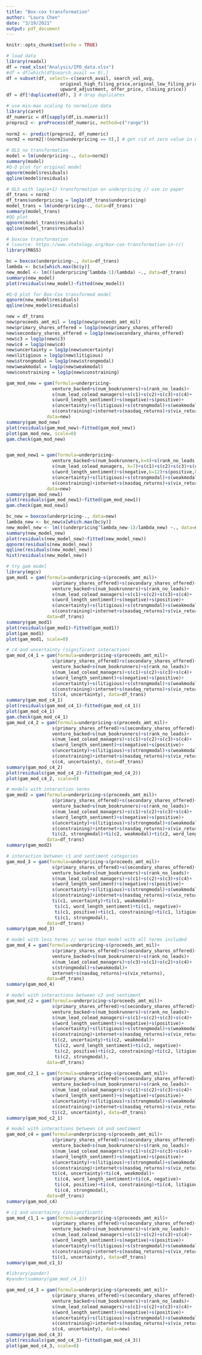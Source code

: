 ```yaml
---
title: "Box-cox transformation"
author: "Laura Chen"
date: "3/19/2021"
output: pdf_document
---
```


```r
knitr::opts_chunk$set(echo = TRUE)
```

```r
# load data
library(readxl)
df = read_xlsx("Analysis/IPO_data.xlsx")
#df = df[which(df$search_avail == 0),]
df = subset(df, select=-c(search_avail, search_vol_avg, 
                    original_high_filing_price,original_low_filing_price,
                    upward_adjustment, offer_price, closing_price))
df = df[!duplicated(df), ] # drop duplicates
```

```r
# use min-max scaling to normalize data
library(caret)
df_numeric = df[sapply(df,is.numeric)]
preproc2 <- preProcess(df_numeric, method=c("range"))
 
norm2 <- predict(preproc2, df_numeric)
norm2 = norm2[!(norm2$underpricing == 0),] # get rid of zero value in underpricing
```

```r
# OLS no transformation
model = lm(underpricing~., data=norm2)
summary(model)
#Q-Q plot for original model
qqnorm(model$residuals)
qqline(model$residuals)

# OLS with log(x+1) transformation on underpricing // use in paper
df_trans = norm2
df_trans$underpricing = log1p(df_trans$underpricing)
model_trans = lm(underpricing~., data=df_trans)
summary(model_trans)
#QQ plot
qqnorm(model_trans$residuals)
qqline(model_trans$residuals)
```


```r
# boxcox transformation
# (source: https://www.statology.org/box-cox-transformation-in-r/)
library(MASS)

bc = boxcox(underpricing~., data=df_trans)
lambda <- bc$x[which.max(bc$y)]
new_model <- lm(((underpricing^lambda-1)/lambda) ~., data=df_trans)
summary(new_model)
plot(residuals(new_model)~fitted(new_model))

#Q-Q plot for Box-Cox transformed model
qqnorm(new_model$residuals)
qqline(new_model$residuals)
```

```r
new = df_trans
new$proceeds_amt_mil = log1p(new$proceeds_amt_mil)
new$primary_shares_offered = log1p(new$primary_shares_offered)
new$secondary_shares_offered = log1p(new$secondary_shares_offered)
new$c3 = log1p(new$c3)
new$c4 = log1p(new$c4)
new$uncertainty = log1p(new$uncertainty)
new$litigious = log1p(new$litigious)
new$strongmodal = log1p(new$strongmodal)
new$weakmodal = log1p(new$weakmodal)
new$constraining = log1p(new$constraining)

gam_mod_new = gam(formula=underpricing~
                 venture_backed+s(num_bookrunners)+s(rank_no_leads)+
                 s(num_lead_colead_managers)+s(c1)+s(c2)+s(c3)+s(c4)+
                 s(word_length_sentiment)+s(negative)+s(positive)+
                 s(uncertainty)+s(litigious)+s(strongmodal)+s(weakmodal)+
                 s(constraining)+internet+s(nasdaq_returns)+s(vix_returns),
               data=new)
summary(gam_mod_new)
plot(residuals(gam_mod_new)~fitted(gam_mod_new))
plot(gam_mod_new, scale=0)
gam.check(gam_mod_new)


gam_mod_new1 = gam(formula=underpricing~
                 venture_backed+s(num_bookrunners,k=4)+s(rank_no_leads, k=6)+
                 s(num_lead_colead_managers, k=7)+s(c1)+s(c2)+s(c3)+s(c4)+
                 s(word_length_sentiment)+s(negative,k=12)+s(positive,k=5)+
                 s(uncertainty)+s(litigious)+s(strongmodal)+s(weakmodal)+
                 s(constraining)+internet+s(nasdaq_returns)+s(vix_returns),
               data=new)
summary(gam_mod_new1)
plot(residuals(gam_mod_new1)~fitted(gam_mod_new1))
gam.check(gam_mod_new1)

bc_new = boxcox(underpricing~., data=new)
lambda_new <- bc_new$x[which.max(bc$y)]
new_model_new <- lm(((underpricing^lambda_new-1)/lambda_new) ~., data=new)
summary(new_model_new)
plot(residuals(new_model_new)~fitted(new_model_new))
qqnorm(residuals(new_model_new))
qqline(residuals(new_model_new))
hist(residuals(new_model_new))
```



```r
# try gam model
library(mgcv)
gam_mod1 = gam(formula=underpricing~s(proceeds_amt_mil)+
                 s(primary_shares_offered)+s(secondary_shares_offered)+
                 venture_backed+s(num_bookrunners)+s(rank_no_leads)+
                 s(num_lead_colead_managers)+s(c1)+s(c2)+s(c3)+s(c4)+
                 s(word_length_sentiment)+s(negative)+s(positive)+
                 s(uncertainty)+s(litigious)+s(strongmodal)+s(weakmodal)+
                 s(constraining)+internet+s(nasdaq_returns)+s(vix_returns),
               data=df_trans)
summary(gam_mod1)
plot(residuals(gam_mod1)~fitted(gam_mod1))
plot(gam_mod1)
plot(gam_mod1, scale=0)

```

```r
# c4 and uncertainty (significant interaction)
gam_mod_c4_1 = gam(formula=underpricing~s(proceeds_amt_mil)+
                 s(primary_shares_offered)+s(secondary_shares_offered)+
                 venture_backed+s(num_bookrunners)+s(rank_no_leads)+
                 s(num_lead_colead_managers)+s(c1)+s(c2)+s(c3)+s(c4)+
                 s(word_length_sentiment)+s(negative)+s(positive)+
                 s(uncertainty)+s(litigious)+s(strongmodal)+s(weakmodal)+
                 s(constraining)+internet+s(nasdaq_returns)+s(vix_returns)+
                 ti(c4, uncertainty), data=df_trans)
summary(gam_mod_c4_1)
plot(residuals(gam_mod_c4_1)~fitted(gam_mod_c4_1))
plot(gam_mod_c4_1)
gam.check(gam_mod_c4_1)
gam_mod_c4_2 = gam(formula=underpricing~s(proceeds_amt_mil)+
                 s(primary_shares_offered)+s(secondary_shares_offered)+
                 venture_backed+s(num_bookrunners)+s(rank_no_leads)+
                 s(num_lead_colead_managers)+s(c1)+s(c2)+s(c3)+s(c4)+
                 s(word_length_sentiment)+s(negative)+s(positive)+
                 s(uncertainty)+s(litigious)+s(strongmodal)+s(weakmodal)+
                 s(constraining)+internet+s(nasdaq_returns)+s(vix_returns)+
                 s(c4, uncertainty), data=df_trans)
summary(gam_mod_c4_2)
plot(residuals(gam_mod_c4_2)~fitted(gam_mod_c4_2))
plot(gam_mod_c4_2, scale=0)
```



```r
# models with interaction terms
gam_mod2 = gam(formula=underpricing~s(proceeds_amt_mil)+
                 s(primary_shares_offered)+s(secondary_shares_offered)+
                 venture_backed+s(num_bookrunners)+s(rank_no_leads)+
                 s(num_lead_colead_managers)+s(c1)+s(c2)+s(c3)+s(c4)+
                 s(word_length_sentiment)+s(negative)+s(positive)+
                 s(uncertainty)+s(litigious)+s(strongmodal)+s(weakmodal)+
                 s(constraining)+internet+s(nasdaq_returns)+s(vix_returns)+
                 ti(c2, strongmodal)+ti(c2, weakmodal)+ti(c2, word_length_sentiment),
               data=df_trans)
summary(gam_mod2)
```


```r
# interaction between c1 and sentiment categories
gam_mod_3 = gam(formula=underpricing~s(proceeds_amt_mil)+
                 s(primary_shares_offered)+s(secondary_shares_offered)+
                 venture_backed+s(num_bookrunners)+s(rank_no_leads)+
                 s(num_lead_colead_managers)+s(c1)+s(c2)+s(c3)+s(c4)+
                 s(word_length_sentiment)+s(negative)+s(positive)+
                 s(uncertainty)+s(litigious)+s(strongmodal)+s(weakmodal)+
                 s(constraining)+internet+s(nasdaq_returns)+s(vix_returns)+
                 ti(c1, uncertainty)+ti(c1, weakmodal)+
                  ti(c1, word_length_sentiment)+ti(c1, negative)+
                  ti(c1, positive)+ti(c1, constraining)+ti(c1, litigious)+
                  ti(c1, strongmodal),
               data=df_trans)
summary(gam_mod_3)
```

```r
# model with less terms // worse than model with all terms included
gam_mod_4 = gam(formula=underpricing~s(proceeds_amt_mil)+
                 s(primary_shares_offered)+s(secondary_shares_offered)+
                 venture_backed+s(num_bookrunners)+s(rank_no_leads)+
                 s(num_lead_colead_managers)+s(c3)+s(c1)+s(c2)+s(c4)+
                 s(strongmodal)+s(weakmodal)+
                 internet+s(nasdaq_returns)+s(vix_returns),
               data=df_trans)
summary(gam_mod_4)
```

```r
# model with interactions between c2 and sentiment
gam_mod_c2 = gam(formula=underpricing~s(proceeds_amt_mil)+
                 s(primary_shares_offered)+s(secondary_shares_offered)+
                 venture_backed+s(num_bookrunners)+s(rank_no_leads)+
                 s(num_lead_colead_managers)+s(c1)+s(c2)+s(c3)+s(c4)+
                 s(word_length_sentiment)+s(negative)+s(positive)+
                 s(uncertainty)+s(litigious)+s(strongmodal)+s(weakmodal)+
                 s(constraining)+internet+s(nasdaq_returns)+s(vix_returns)+
                 ti(c2, uncertainty)+ti(c2, weakmodal)+
                  ti(c2, word_length_sentiment)+ti(c2, negative)+
                  ti(c2, positive)+ti(c2, constraining)+ti(c2, litigious)+
                  ti(c2, strongmodal),
               data=df_trans)

gam_mod_c2_1 = gam(formula=underpricing~s(proceeds_amt_mil)+
                 s(primary_shares_offered)+s(secondary_shares_offered)+
                 venture_backed+s(num_bookrunners)+s(rank_no_leads)+
                 s(num_lead_colead_managers)+s(c1)+s(c2)+s(c3)+s(c4)+
                 s(word_length_sentiment)+s(negative)+s(positive)+
                 s(uncertainty)+s(litigious)+s(strongmodal)+s(weakmodal)+
                 s(constraining)+internet+s(nasdaq_returns)+s(vix_returns)+
                 ti(c2, uncertainty), data=df_trans)
summary(gam_mod_c2_1)
```

```r
# model with interactions between c4 and sentiment
gam_mod_c4 = gam(formula=underpricing~s(proceeds_amt_mil)+
                 s(primary_shares_offered)+s(secondary_shares_offered)+
                 venture_backed+s(num_bookrunners)+s(rank_no_leads)+
                 s(num_lead_colead_managers)+s(c1)+s(c2)+s(c3)+s(c4)+
                 s(word_length_sentiment)+s(negative)+s(positive)+
                 s(uncertainty)+s(litigious)+s(strongmodal)+s(weakmodal)+
                 s(constraining)+internet+s(nasdaq_returns)+s(vix_returns)+
                 ti(c4, uncertainty)+ti(c4, weakmodal)+
                  ti(c4, word_length_sentiment)+ti(c4, negative)+
                  ti(c4, positive)+ti(c4, constraining)+ti(c4, litigious)+
                  ti(c4, strongmodal),
               data=df_trans)
summary(gam_mod_c4)
```

```r
# c1 and uncertainty (insignificant)
gam_mod_c1_1 = gam(formula=underpricing~s(proceeds_amt_mil)+
                 s(primary_shares_offered)+s(secondary_shares_offered)+
                 venture_backed+s(num_bookrunners)+s(rank_no_leads)+
                 s(num_lead_colead_managers)+s(c1)+s(c2)+s(c3)+s(c4)+
                 s(word_length_sentiment)+s(negative)+s(positive)+
                 s(uncertainty)+s(litigious)+s(strongmodal)+s(weakmodal)+
                 s(constraining)+internet+s(nasdaq_returns)+s(vix_returns)+
                 ti(c1, uncertainty), data=df_trans)
summary(gam_mod_c1_1)
```

```r
#library(pander)
#pander(summary(gam_mod_c4_1))
```

```r
gam_mod_c4_3 = gam(formula=underpricing~s(proceeds_amt_mil)+
                 s(primary_shares_offered)+s(secondary_shares_offered)+
                 venture_backed+s(num_bookrunners)+s(rank_no_leads)+
                 s(num_lead_colead_managers)+s(c1)+s(c2)+s(c3)+s(c4)+
                 s(word_length_sentiment)+s(negative)+s(positive)+
                 s(uncertainty)+s(litigious)+s(strongmodal)+s(weakmodal)+
                 s(constraining)+internet+s(nasdaq_returns)+s(vix_returns)+
                 s(c4, uncertainty), data=new)
summary(gam_mod_c4_3)
plot(residuals(gam_mod_c4_3)~fitted(gam_mod_c4_3))
plot(gam_mod_c4_3, scale=0)
```

